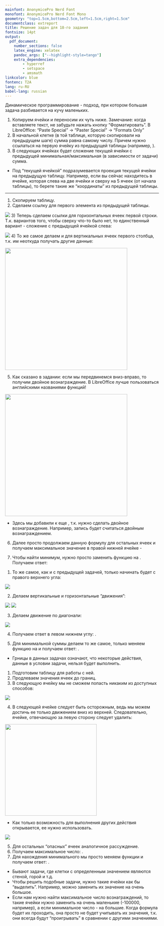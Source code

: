 ```yaml
---
mainfont: AnonymicePro Nerd Font
monofont: AnonymicePro Nerd Font Mono
geometry: "top=1.5cm,bottom=2.5cm,left=1.5cm,right=1.5cm"
documentclass: extreport
title: Решение задач для 18-го задания
fontsize: 14pt
output:
  pdf_document:
    number_sections: false
    latex_engine: xelatex
    pandoc_args: ["--highlight-style=tango"]
    extra_dependencies:
        - hyperref
        - setspace
        - amsmath
linkcolor: blue
fontenc: T2A
lang: ru-RU
babel-lang: russian
---
```


\tableofcontents

\chapter{Маленькое введение}
Динамическое программирование - подход, при котором большая задача разбивается на кучу маленьких.

\chapter{Без границ}
1) Копируем ячейки и переносим их чуть ниже. Замечание: когда вставляете текст, не забудьте нажать кнопку "Форматировать". В LibreOffice: "Paste Special" -> "Paster Special" -> "Formats Only"
2) В начальной клетке (в той таблице, которую скопировали на предыдущем шаге) сумма равна самому числу. Причем нужно ссылаться на первую ячейку из предыдущей таблицы (например, \texttt{A1}).
3) В следующих ячейках будет сложение текущей ячейки с предыдущей минимальная/максимальная (в зависимости от задачи) сумма.
- Под "текущей ячейкой" подразумевается проекция текущей ячейки на предыдущую таблицу. Например, если вы сейчас находитесь в ячейке, которая слева на две ячейки и сверху на 5 ячеек (от начала таблицы), то берете такие же "координаты" из предыдущей таблицы.

---

\section{Задача \textnumero{96} (Поляков)}
1) Скопируем таблицу.
2) Сделаем ссылку для первого элемента из предыдущей таблицы.

![](../../data/18-images/1.png)
3) Теперь сделаем ссылки для горизонтальных ячеек первой строки. Т.к. вариантов того, чтобы сверху что-то было нет, то единственный вариант - сложение с предыдущей ячейкой слева:

![](../../data/18-images/2.png)
4) То же самое делаем и для вертикальных ячеек первого столбца, т.к. им неоткуда получать другие данные:

![](../../data/18-images/3.png){height=400px}

5) Как сказано в задании: если мы передвинемся вниз-вправо, то получим двойное вознаграждение. В LibreOffice лучше пользоваться английскими названиями функций!

![](../../data/18-images/4.png){height=400px}

- Здесь мы добавили к \texttt{A14} еще \texttt{B2}, т.к. нужно сделать двойное вознаграждение. Например, запись \texttt{A14 + B2 + B2} будет считаться двойным вознаграждением.

6) Далее просто продолжаем данную формулу для остальных ячеек и получаем максимальное значение в правой нижней ячейке - \boxed{740}

7) Чтобы найти минимум, нужно просто заменить функцию \texttt{MAX} на \texttt{MIN}. Получаем ответ: \boxed{353}

\section{Задача \textnumero{97} (Поляков)}

1) То же самое, как и с предыдущей задачей, только начинать будет с правого верхнего угла:

![](../../data/18-images/5.png)

2) Делаем вертикальные и горизонтальные "движения":

![](../../data/18-images/6.png)
![](../../data/18-images/7.png)

3) Делаем движение по диагонали:

![](../../data/18-images/8.png)

4) Получаем ответ в левом нижнем углу: \boxed{716}.

5) Для минимальной суммы делаем то же самое, только меняем функцию на \texttt{MIN} и получаем ответ: \boxed{338}.

\chapter{С границами}
\section{Задача \textnumero{87} (Поляков)}

- Грницы в данных задачах означают, что некоторые действия, данные в условии задачи, нельзя будет выполнить.
1) Подготовим таблицу для работы с ней.
2) Продлеваем значения ячеек до границ.
3) В следующую ячейку мы не сможем попасть никаким из доступных способов:

![](../../data/18-images/9.png)

4) В следующей ячейке следует быть осторожным, ведь мы можем достичь ее только движением вниз из верхней. Следовательно, ячейке, отвечающую за левую сторону следует удалить:

![](../../data/18-images/10.png){height=300px}

- Как только возможность для выполнения других действия открывается, ее нужно использовать.

![](../../data/18-images/11.png)

5) Для остальных "опасных" ячеек аналогичное рассуждение.
6) Получаем максимальное число: \boxed{2343}.
7) Для нахождения минимального мы просто меняем функции и получаем ответ: \boxed{1140}.

\chapter{Запретные ячейки}

- Бывают задачи, где клетки с определенным значением являются стеной, горой и т.д.
- Чтобы решить подобные задачи, нужно такие ячейки как бы "выделить". Например, можно заменить их значение на очень большое.
- Если нам нужно найти максимальное число вознаграждений, то такие ячейки нужно заменить на очень маленькие (-100000, например), а если минимальное число - на большие. Когда формула будет их проходить, она просто не будет учитывать их значения, т.к. они всегда будут "проигрывать" в сравнении с другими значениями.
